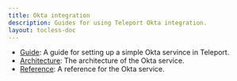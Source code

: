 ```yaml
---
title: Okta integration
description: Guides for using Teleport Okta integration.
layout: tocless-doc
---
```


- [Guide](./okta/guide.mdx): A guide for setting up a simple Okta servince in Teleport.
- [Architecture](./okta/architecture.mdx): The architecture of the Okta service.
- [Reference](./okta/reference.mdx): A reference for the Okta service.
